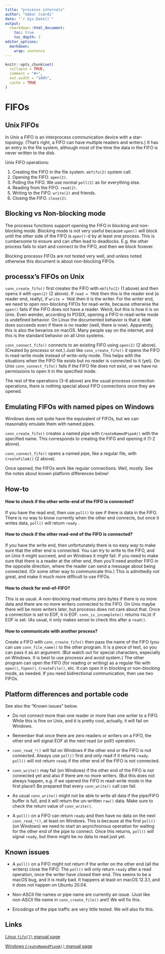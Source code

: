```yaml
---
title: "processx internals"
author: "Gábor Csárdi"
date: "`r Sys.Date()`"
output:
  rmarkdown::html_document:
    toc: true
    toc_depth: 2
editor_options:
  markdown:
    wrap: sentence
---
```


```r
knitr::opts_chunk$set(
  collapse = TRUE,
  comment = "#>",
  out.width = "100%",
  cache = TRUE
)
```

# FIFOs

## Unix FIFOs

In Unix a FIFO is an interprocess communication device with a star-topology.
(That's right, a FIFO can have multiple readers and writers.) It has an entry in the file system, although most of the time the data in the FIFO is never written to the disk.

Unix FIFO operations:

1.  Creating the FIFO in the file system. `mkfifo(2)` system call.
2.  Opening the FIFO. `open(2)`.
3.  Polling the FIFO. We use normal `poll(2)` as for everything else.
4.  Reading from the FIFO. `read(2)`.
5.  Writing to the FIFO. `write(2)` and friends.
6.  Closing the FIFO. `close(2)`.

## Blocking vs Non-blocking mode

The processx functions support opening the FIFO in blocking and non-blocking mode.
Blocking mode is not very useful because `open()` will block until the other side of the FIFO is `open()`-d by at least one process.
This is cumbersome to ensure and can often lead to deadlocks.
E.g. the other process fails to start and connect to the FIFO, and then we block fovever.

Blocking processx FIFOs are not tested very well, and unless noted otherwise this document is about non-blocking FIFOs.

## processx's FIFOs on Unix

`conn_create_fifo()` first creates the FIFO with `mkfifo(2)` (1 above) and then opens it with `open(2)` (2 above).
If `read = TRUE` then this is the reader end (*a* reader end, really), if `write = TRUE` then it is the writer.
For the writer end, we need to open non-blocking FIFOs for read-write, because otherwise the `open()` fails if the FIFO does not have a reader.
Weird, but this is how it is on Unix.
Even weirder, according to POSIX, opening a FIFO in read-write mode is undefined behavior.
On Linux the documented behavior is that `O_RDWR` does succeeds even if there is no reader (well, there is now).
Apparently, this is also the bevarios on macOS.
Many people say on the internet, and this is the standard behavior on all Unix systems.

`conn_connect_fifo()` connects to an existing FIFO using `open(2)` (2 above).
(Created by processx or not.) Just like `conn_create_fifo()` it opens the FIFO in read-write mode instead of write-only mode.
This helps with the situations when the FIFO file exists but no reader is connected to it (yet).
On Unix `conn_connect_fifo()` fails if the FIFO file does not exist, or we have no permissions to open it in the specified mode.

The rest of the operations (3-6 above) are the usual processx connection operations, there is nothing special about FIFO connections once they are opened.

## Emulating FIFOs with named pipes on Windows

Windows does not quite have the equivalent of FIFOs, but we can reasonably emulate them with named pipes.

`conn_create_fifo()` creates a named pipe with `CreateNamedPipeA()` with the specified name.
This corresponds to creating the FIFO and opening it (1-2 above).

`conn_connect_fifo()` opens a named pipe, like a regular file, with `CreateFileA()` (2 above).

Once opened, the FIFOs work like regular connections.
Well, mostly.
See the notes about known platform differences below!

## How-to

#### How to check if the other write-end of the FIFO is connected?

If you have the read end, then use `poll()` to see if there is data in the FIFO.
There is no way to know currently when the other end connects, but once it writes data, `poll()` will return `ready` .

#### How to check if the other read-end of the FIFO is connected?

If you have the write end, then unfortunately there is no easy way to make sure that the other end is connected.
You can try to write to the FIFO, and on Unix it might succeed, and on Windows it might fail.
If you need to make sure that there is a reader at the other end, then you'll need another FIFO in the opposite direction, where the reader can send a message about being connected.
(Or some other way to communicate this.) This is admittedly not great, and make it much more difficult to use FIFOs.

#### How to check for end-of-FIFO?

This is as usual.
A non-blocking read returns zero bytes if there is no more data and there are no more writers connected to the FIFO.
On Unix maybe there will be more writers later, but processx does not care about that.
Once a connection is set to EOF, it is EOF.
`conn_is_incomplete()` returns `FALSE` if EOF is set.
(As usual, it only makes sense to check this after a `read()`.

#### How to communicate with another process?

Create a FIFO with `conn_create_fifo()` then pass the name of the FIFO (you can use `conn_file_name()` to the other program.
It is a piece of text, so you can pass it as an argument.
(But watch out for special characters, especially on Windows. It is best to use processx and avoid system.) The other program can open the FIFO (for reading or writing) as a regular file with `open()`, `fopen()`, `CreateFile()`, etc.
It can open it in blocking or non-blocking mode, as needed.
If you need bidirectional communication, then use two FIFOs.

## Platform differences and portable code

See also the "Known issues" below.

-   Do not connect more than one reader or more than one writer to a FIFO.
    While this is fine on Unix, and it is pretty cool, actually, it will fail on Windows.

-   Remember that once there are zero readers or writers on a FIFO, the other end will signal EOF at the next read (or poll!) operation.

-   `conn_read_*()` will fail on Windows if the other end or the FIFO is not connected.
    Always use `poll()` first and only read if it returns `ready`.
    `poll()` will not return `ready` if the other end of the FIFO is not connected.

-   `conn_write()` may fail (on Windows) if the other end of the FIFO is not connected yet and also if there are no more writers.
    (But this does not always happen, e.g. if we opened the FIFO in read-write mode in the first place!) Be prepared that every `conn_write()` call can fail.

-   As usual `conn_write()` might not be able to write all data if the pipe/FIFO buffer is full, and it will return the un-written `raw()` data.
    Make sure to check the return value of `conn_write()`.

-   A `poll()` on a FIFO can return `ready` and then have no data on the next `conn_read_*()`, at least on Windows.
    This is because at the first `poll()` (on Windows) we need to start an asynchronous operation for waiting for the other end of the pipe to connect.
    Once this returns, `poll()` will signal `ready`, but there might be no data to read just yet.

## Known issues

-   A `poll()` on a FIFO might not return if the writer on the other end (all the writers) close the FIFO.
    The `poll()` will only return `ready` after a read operation, once the writer have closed their end.
    This seems to be a macOS bug, and it is really bad.
    It happens at least on macOS 12.3.1, and it does not happen on Ubuntu 20.04.

-   Non-ASCII file names or pipe name are currently an issue.
    (Just like non-ASCII file name in `conn_create_file()` are!)
    We will fix this.

-   Encodings of the pipe traffic are very little tested.
    We will also fix this.

## Links

[Linux `fifo(7)` manual page](https://man7.org/linux/man-pages/man7/fifo.7.html)

[Windows `CreateNamedPipeA()` manual page](https://docs.microsoft.com/en-us/windows/win32/api/winbase/nf-winbase-createnamedpipea)
